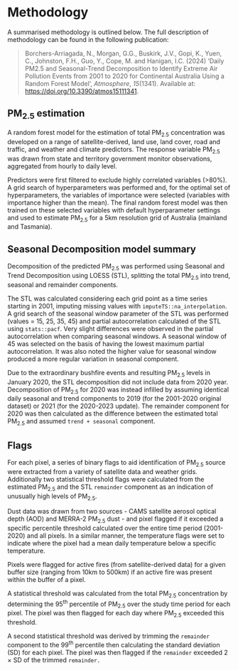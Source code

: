 # Methodology {#methodology}

A summarised methodology is outlined below. The full description of methodology can be found in the following publication: 

> Borchers-Arriagada, N., Morgan, G.G., Buskirk, J.V., Gopi, K., Yuen, C., Johnston, F.H., Guo, Y., Cope, M. and Hanigan, I.C. (2024) ‘Daily PM2.5 and Seasonal-Trend Decomposition to Identify Extreme Air Pollution Events from 2001 to 2020 for Continental Australia Using a Random Forest Model’, *Atmosphere*, *15*(1341). Available at: <https://doi.org/10.3390/atmos15111341>.

## PM~2.5~ estimation

A random forest model for the estimation of total PM~2.5~ concentration was developed on a range of satellite-derived, land use, land cover, road and traffic, and weather and climate predictors. The response variable PM~2.5~ was drawn from state and territory government monitor observations, aggregated from hourly to daily level.

Predictors were first filtered to exclude highly correlated variables (>80%). A grid search of hyperparameters was performed and, for the optimal set of hyperparameters, the variables of importance were selected (variables with importance higher than the mean). The final random forest model was then trained on these selected variables with default hyperparameter settings and used to estimate PM~2.5~ for a 5km resolution grid of Australia (mainland and Tasmania).

## Seasonal Decomposition model summary {#methodology-stl}

Decomposition of the predicted PM~2.5~ was performed using Seasonal and Trend Decomposition using LOESS (STL), splitting the total PM~2.5~ into trend, seasonal and remainder components.

The STL was calculated considering each grid point as a time series starting in 2001, imputing missing values with `imputeTS::na_interpolation`. A grid search of the seasonal window parameter of the STL was performed (values = 15, 25, 35, 45) and partial autocorrelation calculated of the STL using `stats::pacf`. 
Very slight differences were observed in the partial autocorrelation when comparing seasonal windows. A seasonal window of 45 was selected on the basis of having the lowest maximum partial autocorrelation. It was also noted the higher value for seasonal window produced a more regular variation in seasonal component.

Due to the extraordinary bushfire events and resulting PM~2.5~ levels in January 2020, the STL decomposition did not include data from 2020 year. Decomposition of PM~2.5~ for 2020 was instead infilled by assuming identical daily seasonal and trend components to 2019 (for the 2001-2020 original dataset) or 2021 (for the 2020-2023 update). The remainder component for 2020 was then calculated as the difference between the estimated total PM~2.5~ and assumed `trend + seasonal` component.

## Flags {#methodology-flags}

For each pixel, a series of binary flags to aid identification of PM~2.5~ source were extracted from a variety of satellite data and weather grids. Additionally two statistical threshold flags were calculated from the estimated PM~2.5~ and the STL `remainder` component as an indication of unusually high levels of PM~2.5~.

Dust data was drawn from two sources - CAMS satellite aerosol optical depth (AOD) and MERRA-2 PM~2.5~ dust - and pixel flagged if it exceeded a specific percentile threshold calculated over the entire time period (2001-2020) and all pixels. In a similar manner, the temperature flags were set to indicate where the pixel had a mean daily temperature below a specific temperature.

Pixels were flagged for active fires (from satellite-derived data) for a given buffer size (ranging from 10km to 500km) if an active fire was present within the buffer of a pixel.

A statistical threshold was calculated from the total PM~2.5~ concentration by determining the 95^th^ percentile of PM~2.5~ over the study time period for each pixel. The pixel was then flagged for each day where PM~2.5~ exceeded this threshold.

A second statistical threshold was derived by trimming the `remainder` component to the 99^th^ percentile then calculating the standard deviation (SD) for each pixel. The pixel was then flagged if the `remainder` exceeded 2 $\times$ SD of the trimmed `remainder.`
